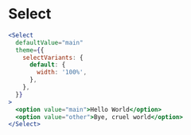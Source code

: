 # Select

```jsx live
<Select
  defaultValue="main"
  theme={{
    selectVariants: {
      default: {
        width: '100%',
      },
    },
  }}
>
  <option value="main">Hello World</option>
  <option value="other">Bye, cruel world</option>
</Select>
```
